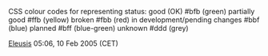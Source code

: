 CSS colour codes for representing status:
good (OK) #bfb (green)
partially good #ffb (yellow)
broken #fbb (red)
in development/pending changes #bbf (blue)
planned #bff (blue-green)
unknown #ddd (grey)

[[User:Eleusis|Eleusis]] 05:06, 10 Feb 2005 (CET)